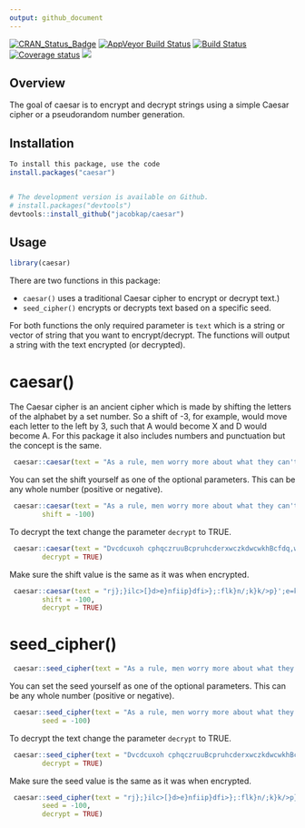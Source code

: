 ```yaml
---
output: github_document
---
```


[![CRAN\_Status\_Badge](http://www.r-pkg.org/badges/version/caesar)](https://cran.r-project.org/package=caesar)
[![AppVeyor Build
Status](https://ci.appveyor.com/api/projects/status/github/jacobkap/caesar?branch=master&svg=true)](https://ci.appveyor.com/project/jacobkap/caesar)
[![Build
Status](https://travis-ci.org/jacobkap/caesar.svg?branch=master)](https://travis-ci.org/jacobkap/caesar)
[![Coverage
status](https://codecov.io/gh/jacobkap/caesar/branch/master/graph/badge.svg)](https://codecov.io/github/jacobkap/caesar?branch=master)
[![](http://cranlogs.r-pkg.org/badges/grand-total/caesar?color=blue)](https://cran.r-project.org/package=caesar)


## Overview

The goal of caesar is to encrypt and decrypt strings using a simple Caesar cipher or a pseudorandom number generation. 

## Installation

``` r
To install this package, use the code
install.packages("caesar")


# The development version is available on Github.
# install.packages("devtools")
devtools::install_github("jacobkap/caesar")
```

## Usage

```r
library(caesar)
```

There are two functions in this package:

* `caesar()` uses a traditional Caesar cipher to encrypt or decrypt text.)    
* `seed_cipher()` encrypts or decrypts text based on a specific seed.

For both functions the only required parameter is `text` which is a string or vector of string that you want to encrypt/decrypt. The functions will output a string with the text encrypted (or decrypted). 

# caesar()

The Caesar cipher is an ancient cipher which is made by shifting the letters of the alphabet by a set number. So a shift of -3, for example, would move each letter to the left by 3, such that A would become X and D would become A. For this package it also includes numbers and punctuation but the concept is the same.  

```r
 caesar::caesar(text = "As a rule, men worry more about what they can't see than about what they can.")
```

You can set the shift yourself as one of the optional parameters. This can be any whole number (positive or negative). 

```r
 caesar::caesar(text = "As a rule, men worry more about what they can't see than about what they can.", 
        shift = -100)
```

To decrypt the text change the parameter `decrypt` to TRUE.  

```r
 caesar::caesar(text = "Dvcdcuxoh cphqczruuBcpruhcderxwczkdwcwkhBcfdq,wcvhhcwkdqcderxwczkdwcwkhBcfdqa",
        decrypt = TRUE)
```

Make sure the shift value is the same as it was when encrypted.

```r
 caesar::caesar(text = "rj};}ilc>[}d>e}nfiip}dfi>};:flk}n/;k}k/>p}';e=k}j>>}k/;e};:flk}n/;k}k/>p}';e]", 
        shift = -100, 
        decrypt = TRUE)
```



# seed_cipher()


```r
 caesar::seed_cipher(text = "As a rule, men worry more about what they can't see than about what they can.")
```

You can set the seed yourself as one of the optional parameters. This can be any whole number (positive or negative). 

```r
 caesar::seed_cipher(text = "As a rule, men worry more about what they can't see than about what they can.", 
        seed = -100)
```

To decrypt the text change the parameter `decrypt` to TRUE.  

```r
 caesar::seed_cipher(text = "Dvcdcuxoh cphqczruuBcpruhcderxwczkdwcwkhBcfdq,wcvhhcwkdqcderxwczkdwcwkhBcfdqa",
        decrypt = TRUE)
```

Make sure the seed value is the same as it was when encrypted.

```r
 caesar::seed_cipher(text = "rj};}ilc>[}d>e}nfiip}dfi>};:flk}n/;k}k/>p}';e=k}j>>}k/;e};:flk}n/;k}k/>p}';e]", 
        seed = -100, 
        decrypt = TRUE)
```
